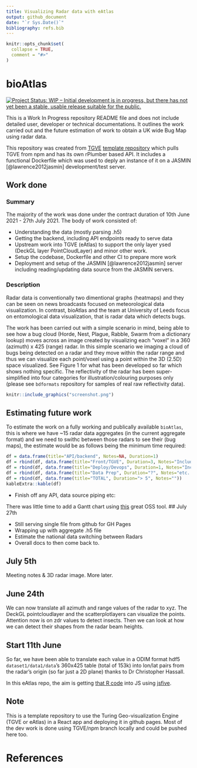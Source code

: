 ```yaml
---
title: Visualizing Radar data with eAtlas
output: github_document
date: "`r Sys.Date()`"
bibliography: refs.bib
---
```


<!-- README.md is generated from README.Rmd. Please edit that file -->

```r
knitr::opts_chunk$set(
  collapse = TRUE,
  comment = "#>"
)
```


# bioAtlas 
[![Project Status: WIP – Initial development is in progress, but there has not yet been a stable, usable release suitable for the public.](https://www.repostatus.org/badges/latest/wip.svg)](https://www.repostatus.org/#wip)

This is a Work In Progress repository README file and does not include detailed user, developer or technical documentations. It outlines the work carried out and the future estimation of work to obtain a UK wide Bug Map using radar data.

This repository was created from [TGVE](https://github.com/layik/eAtlas) [template repository](https://github.com/layik/eatlas-template) which pulls TGVE from npm and has its own rPlumber based API. It includes a functional Dockerfile which was used to deply an instance of it on a JASMIN [@lawrence2012jasmin] development/test server. 

## Work done

### Summary

The majority of the work was done under the contract duration of 10th June 2021 - 27th July 2021. The body of work consisted of:

* Understanding the data (mostly parsing .h5)
* Getting the backend, including API endpoints ready to serve data
* Upstream work into TGVE (eAtlas) to support the only layer ysed (DeckGL layer PointCloudLayer) and minor other work.
* Setup the codebase, Dockerfile and other CI to prepare more work
* Deployment and setup of the JASMIN [@lawrence2012jasmin] server including reading/updating data source from the JASMIN servers.

### Description

Radar data is conventionally two dimentional graphs (heatmaps) and they can be seen on news broadcasts focused on meteorological data visualization. In contrast, bioAtlas and the team at University of Leeds focus on entomological data visualization, that is radar data which detects bugs. 

The work has been carried out with a simple scenario in mind, being able to see how a bug cloud (Horde, Nest, Plague, Rabble, Swarm from a dictionary lookup) moves across an image created by visualizing each "voxel" in a 360 (azimuth) x 425 (range) radar. In this simple scenario we imaging a cloud of bugs being detected on a radar and they move within the radar range and thus we can visualize each point/voxel using a point within the 3D (2.5D) space visualized. See Figure 1 for what has been developed so far which shows nothing specific. The reflectivity of the radar has been super-simplified into four categories for illustration/colouring purposes only (please see `bdformats` repository for samples of real raw reflectivity data).

```r
knitr::include_graphics("screenshot.png")
```

## Estimating future work

To estimate the work on a fully working and publically available `bioAtlas`, this is where we have ~15 radar data aggregates (in the current aggregate format) and we need to swithc between those radars to see their (bug maps), the estimate would be as follows being the minimum time required:

```r
df = data.frame(title="API/backend", Notes=NA, Duration=1)
df = rbind(df, data.frame(title="Front/TGVE", Duration=3, Notes="Including minor/moderate changes to TGVE"))
df = rbind(df, data.frame(title="Deploy/Devops", Duration=1, Notes="Including CI setup?"))
df = rbind(df, data.frame(title="Data Prep", Duration="?", Notes="etc.."))
df = rbind(df, data.frame(title="TOTAL", Duration="> 5", Notes=""))
kableExtra::kable(df)
```

* Finish off any API, data source piping etc: 

There was little time to add a Gantt chart using [this](https://mermaid-js.github.io/mermaid-live-editor) great OSS tool.
## July 27th

* Still serving single file from github for GH Pages
* Wrapping up with aggregate .h5 file
* Estimate the national data switching between Radars
* Overall docs to then come back to.

## July 5th

Meeting notes & 3D radar image. More later.


## June 24th

We can now translate all azimuth and range values of the radar to xyz. The DeckGL pointcloudlayer and the scatterplotlayers can visualize the points. Attention now is on zdr values to detect insects. Then we can look at how we can detect their shapes from the radar beam heights. 

## Start 11th June
So far, we have been able to translate each value in a ODIM format hdf5 `dataset1/data1/data`'s 360x425 table (total of 153k) into lon/lat pairs from the radar's origin (so far just a 2D plane) thanks to Dr Christopher Hassall.

In this eAtlas repo, the aim is getting [that R code](https://github.com/biodar/bdformats/blob/e77bee40fb6ebf5e76cd9c68691d0c67f3d110fa/Reading%20HDF5%20in%20R.R) into JS using [jsfive](https://github.com/usnistgov/jsfive).

## Note
This is a template repository to use the Turing Geo-visualization Engine (TGVE or eAtlas) in a React app and deploying it in github pages. Most of the dev work is done using TGVE/npm branch locally and could be pushed here too.

# References